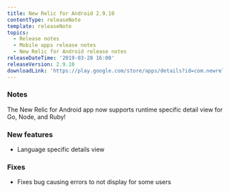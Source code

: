 ```yaml
---
title: New Relic for Android 2.9.10
contentType: releaseNote
template: releaseNote
topics:
  - Release notes
  - Mobile apps release notes
  - New Relic for Android release notes
releaseDateTime: '2019-03-28 16:00'
releaseVersion: 2.9.10
downloadLink: 'https://play.google.com/store/apps/details?id=com.newrelic.rpm'
---
```


### Notes

The New Relic for Android app now supports runtime specific detail view for Go, Node, and Ruby!

### New features

* Language specific details view

### Fixes

* Fixes bug causing errors to not display for some users
